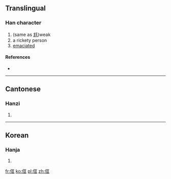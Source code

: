 ==Translingual==

===Han character===
{{Han char|rn=9|rad=人|as=06|sn=8|four=|canj=人尸一土 (OSMG)}}

# (same as [[尪]])weak
# a rickety person
# [[emaciated]]

====References====
* {{Han ref|kx=0101.210|hdz=10143.120|uh=344C|ud=13388}}

----

==Cantonese==

===Hanzi===
{{yue-hanzi|jyut=|y=hong1}}

# {{defn|Cantonese|sort=人06}}

----

==Korean==

===Hanja===
{{ko-hanja|hangeul=왕|rv=wang|mr=wang|y=wang}}

# {{defn|Korean|sort=人06}}

[[fr:㑌]]
[[ko:㑌]]
[[pl:㑌]]
[[zh:㑌]]